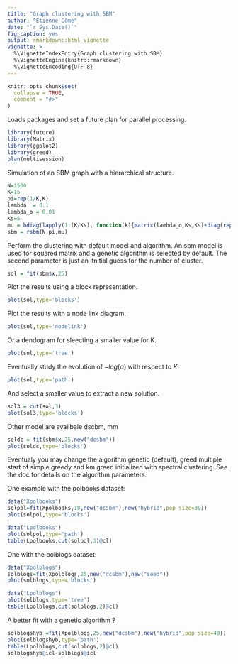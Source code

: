 ```yaml
---
title: "Graph clustering with SBM"
author: "Etienne Côme"
date: "`r Sys.Date()`"
fig_caption: yes
output: rmarkdown::html_vignette
vignette: >
  %\VignetteIndexEntry{Graph clustering with SBM}
  %\VignetteEngine{knitr::rmarkdown}
  %\VignetteEncoding{UTF-8}
---
```


```r
knitr::opts_chunk$set(
  collapse = TRUE,
  comment = "#>"
)
```


Loads packages and set a future plan for parallel processing.
```r
library(future)
library(Matrix)
library(ggplot2)
library(greed)
plan(multisession)
```

Simulation of an SBM graph with a hierarchical structure.
```r
N=1500
K=15
pi=rep(1/K,K)
lambda  = 0.1
lambda_o = 0.01
Ks=5
mu = bdiag(lapply(1:(K/Ks), function(k){matrix(lambda_o,Ks,Ks)+diag(rep(lambda,Ks))}))+0.001
sbm = rsbm(N,pi,mu)
```

Perform the clustering with default model and algorithm. An sbm model is used for squared matrix and a genetic algorithm is selected by default. The second parameter is just an itnitial guess for the number of cluster.

```r
sol = fit(sbm$x,25)
```
Plot the results using a block representation.

```r
plot(sol,type='blocks')
```
Plot the results with a node link diagram.
```r
plot(sol,type='nodelink')
```
Or a dendogram for sleecting a smaller value for K.
```r
plot(sol,type='tree')
```
Eventually study the evolution of $-log(\alpha)$ with respect to $K$.
```r
plot(sol,type='path')
```

And select a smaller value to extract a new solution.
```r
sol3 = cut(sol,3)
plot(sol3,type='blocks')
```

Other model are availbale dscbm, mm
```r
soldc = fit(sbm$x,25,new("dcsbm"))
plot(soldc,type='blocks')
```

Eventualy you may change the algorithm genetic (default), greed multiple start of simple greedy and km greed initialized with spectral clustering. See the doc for details on the algorithm parameters. 


One example with the polbooks dataset:
```r
data("Xpolbooks")
solpol=fit(Xpolbooks,10,new("dcsbm"),new("hybrid",pop_size=30))
plot(solpol,type='blocks')
```


```r
data("Lpolbooks")
plot(solpol,type='path')
table(Lpolbooks,cut(solpol,3)@cl)
```


One with the polblogs dataset:
```r
data("Xpolblogs")
solblogs=fit(Xpolblogs,25,new("dcsbm"),new("seed"))
plot(solblogs,type='blocks')
```

```r
data("Lpolblogs")
plot(solblogs,type='tree')
table(Lpolblogs,cut(solblogs,2)@cl)
```

A better fit with a genetic algorithm ?
```r
solblogshyb =fit(Xpolblogs,25,new("dcsbm"),new("hybrid",pop_size=40))
plot(solblogshyb,type='path')
table(Lpolblogs,cut(solblogs,2)@cl)
solblogshyb@icl-solblogs@icl
```